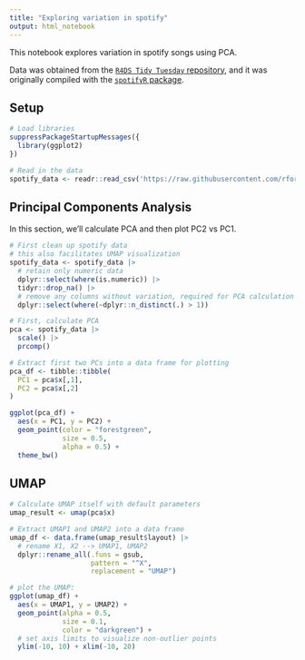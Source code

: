 ```yaml
---
title: "Exploring variation in spotify"
output: html_notebook
---
```


This notebook explores variation in spotify songs using PCA.

Data was obtained from the [`R4DS Tidy Tuesday` repository](https://github.com/rfordatascience/tidytuesday/blob/master/data/2020/2020-01-21/readme.md), and it was originally compiled with the [`spotifyR` package](https://github.com/charlie86/spotifyr).


## Setup 

```r
# Load libraries
suppressPackageStartupMessages({
  library(ggplot2)
})
```


```r
# Read in the data
spotify_data <- readr::read_csv('https://raw.githubusercontent.com/rfordatascience/tidytuesday/master/data/2020/2020-01-21/spotify_songs.csv')
```


## Principal Components Analysis

In this section, we'll calculate PCA and then plot PC2 vs PC1.


```r
# First clean up spotify data
# this also facilitates UMAP visualization
spotify_data <- spotify_data |>
  # retain only numeric data
  dplyr::select(where(is.numeric)) |>
  tidyr::drop_na() |>
  # remove any columns without variation, required for PCA calculation
  dplyr::select(where(~dplyr::n_distinct(.) > 1))
```

```r
# First, calculate PCA
pca <- spotify_data |>
  scale() |>
  prcomp()

# Extract first two PCs into a data frame for plotting
pca_df <- tibble::tibble(
  PC1 = pca$x[,1],
  PC2 = pca$x[,2]
)
```


```r
ggplot(pca_df) + 
  aes(x = PC1, y = PC2) + 
  geom_point(color = "forestgreen", 
             size = 0.5, 
             alpha = 0.5) + 
  theme_bw()
```

## UMAP

```r
# Calculate UMAP itself with default parameters
umap_result <- umap(pca$x)
```

```r
# Extract UMAP1 and UMAP2 into a data frame
umap_df <- data.frame(umap_result$layout) |>
  # rename X1, X2 --> UMAP1, UMAP2
  dplyr::rename_all(.funs = gsub,
                    pattern = "^X",
                    replacement = "UMAP")
```

```r
# plot the UMAP:
ggplot(umap_df) +
  aes(x = UMAP1, y = UMAP2) +
  geom_point(alpha = 0.5,
             size = 0.1,
             color = "darkgreen") +
  # set axis limits to visualize non-outlier points
  ylim(-10, 10) + xlim(-10, 20)
```


